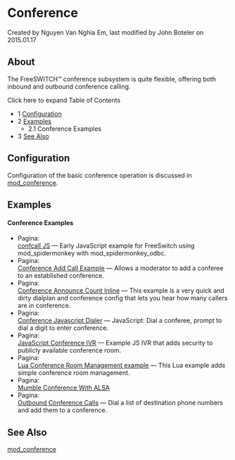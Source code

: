 
# Conference 

 Created by  Nguyen Van Nghia Em, last modified by  John Boteler on 2015.01.17

## About

The FreeSWITCH™ conference subsystem is quite flexible, offering both inbound and outbound conference calling.

Click here to expand Table of Contents

* 1 [Configuration](#configuration)
* 2 [Examples](#conference-examples)  
   * 2.1 Conference Examples
* 3 [See Also](#conference-examples)

## Configuration

Configuration of the basic conference operation is discussed in [mod\_conference](../Modules/mod_conference_3965534.mdx#list).

## Examples

#### Conference Examples

* Pagina:  
[confcall JS](/confluence/display/FREESWITCH/confcall+JS) — Early JavaScript example for FreeSwitch using mod\_spidermonkey with mod\_spidermonkey\_odbc.
* Pagina:  
[Conference Add Call Example](/confluence/display/FREESWITCH/Conference+Add+Call+Example) — Allows a moderator to add a conferee to an established conference.
* Pagina:  
[Conference Announce Count Inline](/confluence/display/FREESWITCH/Conference+Announce+Count+Inline) — This example is a very quick and dirty dialplan and conference config that lets you hear how many callers are in conference.
* Pagina:  
[Conference Javascript Dialer](/confluence/display/FREESWITCH/Conference+Javascript+Dialer) — JavaScript: Dial a conferee, prompt to dial a digit to enter conference.
* Pagina:  
[JavaScript Conference IVR](/confluence/display/FREESWITCH/JavaScript+Conference+IVR) — Example JS IVR that adds security to publicly available conference room.
* Pagina:  
[Lua Conference Room Management example](/confluence/display/FREESWITCH/Lua+Conference+Room+Management+example) — This Lua example adds simple conference room management.
* Pagina:  
[Mumble Conference With ALSA](/confluence/display/FREESWITCH/Mumble+Conference+With+ALSA)
* Pagina:  
[Outbound Conference Calls](/confluence/display/FREESWITCH/Outbound+Conference+Calls) — Dial a list of destination phone numbers and add them to a conference.

## See Also

[mod\_conference](../Modules/mod_conference_3965534.mdx#list)


